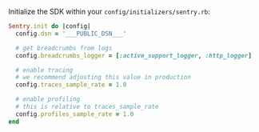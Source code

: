 Initialize the SDK within your `config/initializers/sentry.rb`:


```ruby {filename:config/initializers/sentry.rb} {"onboardingOptions": {"performance": "6-9", "profiling": "10-13"}}
Sentry.init do |config|
  config.dsn = '___PUBLIC_DSN___'

  # get breadcrumbs from logs
  config.breadcrumbs_logger = [:active_support_logger, :http_logger]

  # enable tracing
  # we recommend adjusting this value in production
  config.traces_sample_rate = 1.0

  # enable profiling
  # this is relative to traces_sample_rate
  config.profiles_sample_rate = 1.0
end
```
